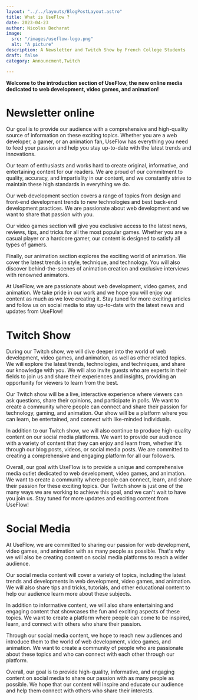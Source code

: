```yaml
---
layout: "../../layouts/BlogPostLayout.astro"
title: What is UseFlow ? 
date: 2023-04-23
author: Nicolas Becharat
image:
  src: "/images/useflow-logo.png"
  alt: "A picture"
description: A Newsletter and Twitch Show by French College Students
draft: false
category: Announcment,Twitch

---
```







**Welcome to the introduction section of UseFlow, the new online media dedicated to web development, video games, and animation!**


# Newsletter online


Our goal is to provide our audience with a comprehensive and high-quality source of information on these exciting topics. Whether you are a web developer, a gamer, or an animation fan, UseFlow has everything you need to feed your passion and help you stay up-to-date with the latest trends and innovations.

Our team of enthusiasts and works hard to create original, informative, and entertaining content for our readers. We are proud of our commitment to quality, accuracy, and impartiality in our content, and we constantly strive to maintain these high standards in everything we do.

Our web development section covers a range of topics from design and front-end development trends to new technologies and best back-end development practices. We are passionate about web development and we want to share that passion with you.

Our video games section will give you exclusive access to the latest news, reviews, tips, and tricks for all the most popular games. Whether you are a casual player or a hardcore gamer, our content is designed to satisfy all types of gamers.

Finally, our animation section explores the exciting world of animation. We cover the latest trends in style, technique, and technology. You will also discover behind-the-scenes of animation creation and exclusive interviews with renowned animators.

At UseFlow, we are passionate about web development, video games, and animation. We take pride in our work and we hope you will enjoy our content as much as we love creating it. Stay tuned for more exciting articles and follow us on social media to stay up-to-date with the latest news and updates from UseFlow!


# Twitch Show
During our Twitch show, we will dive deeper into the world of web development, video games, and animation, as well as other related topics. We will explore the latest trends, technologies, and techniques, and share our knowledge with you. We will also invite guests who are experts in their fields to join us and share their experiences and insights, providing an opportunity for viewers to learn from the best.

Our Twitch show will be a live, interactive experience where viewers can ask questions, share their opinions, and participate in polls. We want to create a community where people can connect and share their passion for technology, gaming, and animation. Our show will be a platform where you can learn, be entertained, and connect with like-minded individuals.

In addition to our Twitch show, we will also continue to produce high-quality content on our social media platforms. We want to provide our audience with a variety of content that they can enjoy and learn from, whether it's through our blog posts, videos, or social media posts. We are committed to creating a comprehensive and engaging platform for all our followers.

Overall, our goal with UseFlow is to provide a unique and comprehensive media outlet dedicated to web development, video games, and animation. We want to create a community where people can connect, learn, and share their passion for these exciting topics. Our Twitch show is just one of the many ways we are working to achieve this goal, and we can't wait to have you join us. Stay tuned for more updates and exciting content from UseFlow!

# Social Media 
At UseFlow, we are committed to sharing our passion for web development, video games, and animation with as many people as possible. That's why we will also be creating content on social media platforms to reach a wider audience.

Our social media content will cover a variety of topics, including the latest trends and developments in web development, video games, and animation. We will also share tips and tricks, tutorials, and other educational content to help our audience learn more about these subjects.

In addition to informative content, we will also share entertaining and engaging content that showcases the fun and exciting aspects of these topics. We want to create a platform where people can come to be inspired, learn, and connect with others who share their passion.

Through our social media content, we hope to reach new audiences and introduce them to the world of web development, video games, and animation. We want to create a community of people who are passionate about these topics and who can connect with each other through our platform.

Overall, our goal is to provide high-quality, informative, and engaging content on social media to share our passion with as many people as possible. We hope that our content will inspire and educate our audience and help them connect with others who share their interests.
